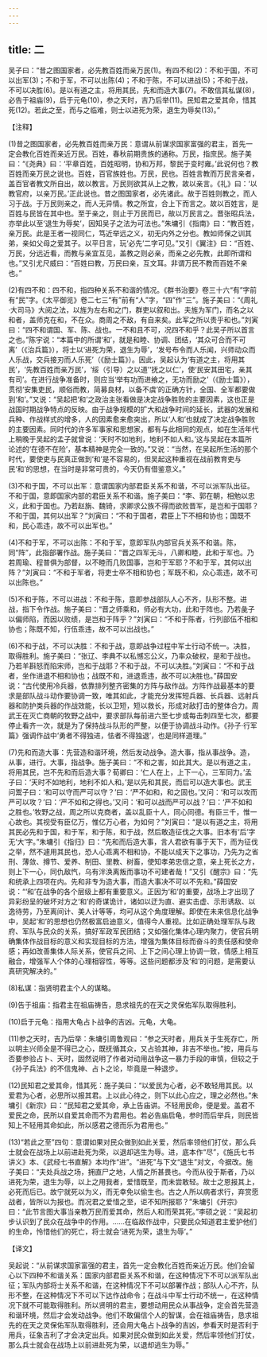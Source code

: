 ```yaml
---
---
---
```

title: 二
---



吴子曰：“昔之图国家者，必先教百姓而亲万民(1)。有四不和(2)：不和于国，不可以出军(3)；不和于军，不可以出陈(4)；不和于陈，不可以进战(5)；不和于战，不可以决胜(6)。是以有道之主，将用其民，先和而造大事(7)。不敢信其私谋(8)，必告于祖庙(9)，启于元龟(10)，参之天时，吉乃后举(11)。民知君之爱其命，惜其死(12)。若此之至，而与之临难，则士以进死为荣，退生为辱矣(13)。”

【注释】

(1)昔之图国家者，必先教百姓而亲万民：意谓从前谋求国家富强的君主，首先一定会教化百姓而亲近万民。百姓，春秋前期贵族的通称。万民，指庶民。施子美曰：“《尧典》曰：‘平章百姓，百姓昭明，协和万邦，黎民于变时雍。’此说何也？教百姓而亲万民之说也。百姓，百官族姓也。万民，民也。百姓言教而万民言亲者，盖百官者教文所自出，故以教言。万民则欲其从上之教，故以亲言。《礼》曰：‘以教官府，以亲万民。’正此说也。昔之图国家者，必先诸此。故于百姓则教之，而人习于战。于万民则亲之，而人无异情。教之所宜，合上下而言之。故以百姓言，是百姓与民皆在其中也。至于亲之，则止于万民而已，故以万民言之。晋张昭兵法，亦举此以至‘退生为辱矣’，因知吴子之法为可法也。”朱墉引《指南》曰：“教百姓，亲万民。此是王者一视同仁，笃近举远之义，初无内外之分也。教如师保之训其弟，亲如父母之爱其子。以平日言，玩‘必先’二字可见。”又引《翼注》曰：“百姓、万民，分远近看，而教与亲宜互见，盖教之则必亲，而亲之必先教，此即所谓和也。”又引尤尺威曰：“百姓曰教，万民曰亲，互文耳。非谓万民不教而百姓不亲也。”

(2)有四不和：四不和，指四种关系不和谐的情况。《群书治要》卷三十六“有”字前有“民”字。《太平御览》卷二七三“有”前有“人”字，“四”作“三”。施子美曰：“《周礼·大司马》大阅之法，以旌为左右和之门，群吏以叙和出。夫旌为军门，而名之以和者，盖师克在和，不在众。商周之不敌，有自来矣。此军之所以贵乎和也。”刘寅曰：“四不和谓国、军、陈、战也。一不和且不可，况四不和乎？此吴子所以首言之也。”陈宇说：“本篇中的所谓‘和’，就是和睦、协调、团结，‘其众可合而不可离’（《治兵篇》），将士以‘进死为荣，退生为辱’，‘发号布令而人乐闻，兴师动众而人乐战，交兵接刃而人乐死’（《励士篇》）。因此，吴起认为‘有道之主，将用其民’，‘先教百姓而亲万民’，‘绥（引导）之以道’‘抚之以仁’，使‘民安其田宅，亲其有司’。在进行战争准备时，则应当‘举有功而进飨之，无功而励之’（《励士篇》），贯彻‘安集吏民，顺俗而教，简募良材，以备不虞’的正确方针，全国、全军都要做到‘和’。”又说：“吴起把‘和’之政治主张看做是决定战争胜败的主要因素，这也正是战国时期战争特点的反映。由于战争规模的扩大和战争时间的延长，武器的发展和兵种、作战样式的增多，人的因素愈来愈突出，所以‘人和’也就成了决定战争胜败的主要因素。同时代的许多军事家和思想家，都有与此相同的观点，如在生活年代上稍晚于吴起的孟子就曾说：‘天时不如地利，地利不如人和。’这与吴起在本篇所论述的‘在德不在险’，基本精神是完全一致的。”又说：“当然，在吴起所生活的那个时代，要使吏与民真正做到‘和’是不容易的，但吴起这种重视在战前教育吏与民‘和’的思想，在当时是非常可贵的，今天仍有借鉴意义。”

(3)不和于国，不可以出军：意谓国家内部君臣关系不和谐，不可以派军队出征。不和于国，意即国家内部的君臣关系不和谐。施子美曰：“李、郭在朝，相勉以忠义，此和于国也。乃若赵旃、魏锜，求卿求公族不得而欲败晋军，是岂和于国耶？不和于国，其何以出军？”刘寅曰：“不和于国者，君臣上下不相和协也；国既不和，民心乖违，故不可以出军也。”

(4)不和于军，不可以出陈：不和于军，意即军队内部官兵关系不和谐。陈，同“阵”，此指部署作战。施子美曰：“晋之四军无斗，八卿和睦，此和于军也。乃若周瑜、程普俱为部督，以不睦而几败国事，岂和于军耶？不和于军，其何以出阵？”刘寅曰：“不和于军者，将吏士卒不相和协也；军既不和，众心乖违，故不可以出陈也。”

(5)不和于陈，不可以进战：不和于陈，意即参战部队人心不齐，队形不整。进战，指下令作战。施子美曰：“晋之师乘和，师必有大功，此和于阵也。乃若彘子以偏师陷，而因以败绩，是岂和于阵乎？”刘寅曰：“不和于陈者，行列部伍不相和协也；陈既不知，行伍乖违，故不可以出战也。”

(6)不和于战，不可以决胜：不和于战，意即战争过程中军士行动不统一。决胜，取得胜利。施子美曰：“张辽、李典不以私憾忘公义，乃率众破权，是和于战也。乃若羊斟怒而陷宋师，岂和于战耶？不和于战，不可以决胜。”刘寅曰：“不和于战者，坐作进退不相和协也；战既不和，进退乖违，故不可以决胜也。”薛国安说：“古代使用冷兵器，依靠排列整齐密集的方阵与敌作战。方阵作战最基本的要求是部队战斗动作要协调一致，唯其如此，才能充分发挥短兵器、长兵器、远射兵器和防护类兵器的作战效能，长以卫短，短以救长，形成对敌打击的整体合力。周武王在灭亡商朝的牧野之战中，要求部队每前进六至七步或每击刺四至七次，都要停止看齐一次，就是为了保持战斗队形的严整，以便于协调战斗动作。《孙子·行军篇》强调作战中‘勇者不得独进，怯者不得独退’，也是同样道理。”

(7)先和而造大事：先营造和谐环境，然后发动战争。造大事，指从事战争。造，从事，进行。大事，指战争。施子美曰：“不和之害，如此其大。是以有道之主，将用其民，岂不先和而后造大事？荀卿曰：‘仁人在上，上下一心，三军同力。’孟子曰：‘天时不如地利，地利不如人和。’是以先和其民，而后可以造大事也。武王问鬻子曰：‘和可以守而严可以守？’曰：‘严不如和，和之固也。’又问：‘和可以攻而严可以攻？’曰：‘严不如和之得也。’又问：‘和可以战而严可以战？’曰：‘严不如和之胜也。’牧野之战，周之所以克商者，盖以乱臣十人，同心同德。有臣三千，惟一心故也。其视受有臣亿万，惟亿万心者，为如何？”刘寅曰：“是以有道之主，将用其民必先和于国，和于军，和于陈，和于战，然后敢造征伐之大事。旧本有‘后’字无‘大’字。”朱墉引《指归》曰：“先和而后造大事，言人君欲有事于天下，而为征伐之举，然不遽用其民也，恐人心乖离不相和协，不能以成天下之事功，乃先为之省刑、薄敛、撙节、爱养、制田、里教、树畜，使知孝弟忠信之意，亲上死长之方，则上下一心，同仇敌忾，乌有泮涣离叛而事功不可建者哉！”又引《醒宗》曰：“先和统承上四项在内。先和非专为造大事，而造大事决不可以不先和。”薛国安说：“‘和’在战争的各个层级上都有重要意义。正因为‘和’的重要，战场上才出现了异彩纷呈的破坏对方之‘和’的奇谋诡计，诸如以迂为直、避实击虚、示形诱敌、以逸待劳，乃至离间计、美人计等等，均可从这个角度理解。即使在未来信息化战争中，吴起‘和’的思想也仍然极富启迪意义，值得今人重视。比如正确处理军队与政府、军队与民众的关系，搞好军政军民团结；又如强化集体心理内聚力，使官兵明确集体作战目标的意义和实现目标的方法，增强为集体目标而奋斗的责任感和使命感；再如改善集体人际关系，使官兵之间、上下之间心理上协调一致，情感上相互融合，增强军人个体的心理相容性，等等。这些问题都涉及‘和’的问题，是需要认真研究解决的。”

(8)私谋：指贤明君主个人的谋略。

(9)告于祖庙：指君主在祖庙祷告，恳求祖先的在天之灵保佑军队取得胜利。

(10)启于元龟：指用大龟占卜战争的吉凶。元龟，大龟。

(11)参之天时，吉乃后举：朱墉引周鲁观曰：“参之天时者，用兵关于生死存亡，所以明主兴师全是不得已之心，既抚循其众，又占验其神，非吉不举也。”按，用兵与否要参验占卜、天时，固然说明了作者对动用战争这一暴力手段的审慎，但较之于《孙子兵法》的不信鬼神、占卜之论，毕竟是一种退步。

(12)民知君之爱其命，惜其死：施子美曰：“以爱民为心者，必不敢轻用其民。以爱君为心者，必思所以报其君。上以此心待之，则下以此心应之，理之必然也。”朱墉引《新宗》曰：“民知君之爱其命，承上告庙讲。不轻用民命，便是爱。盖君不爱民之命，民所以自爱其命而不为君用也。若必告庙启龟，参时而后举兵，则民皆知上不轻用其命如此，所以感君之德而乐为君用也。”

(13)“若此之至”四句：意谓如果对民众做到如此关爱，然后率领他们打仗，那么兵士就会在战场上以前进赴死为荣，以退却逃生为辱。进，底本作“尽”，《施氏七书讲义》本、《武经七书直解》本均作“进”。“进死”与下文“退生”对文，今据改。施子美曰：“夫处兵战之场，拥直尸之地，人情之所甚畏也。今而从役于斯者，乃以进死为荣，退生为辱，以上之用我者，爱惜既至，而未尝敢轻。故士之恩报其上，必死而后已。故宁就死以为义，而无幸免以偷生也。古之人所以病者求行，弃赏愿战者，皆所以为报也。而况君之爱惜之至，讵不知所报耶？”朱墉引《开宗》曰：“此节言图大事当亲教万民而爱其命，然后人和而荣其死。”李硕之说：“吴起初步认识到了民众在战争中的作用。……在临敌作战中，只要民众知道君主爱护他们的生命，怜惜他们的死亡，将士就会‘进死为荣，退生为辱’。”

【译文】

吴起说：“从前谋求国家富强的君主，首先一定会教化百姓而亲近万民。他们会留心以下四种不和谐关系：国家内部君臣关系不和谐，在这种情况下不可以派军队出征；军队内部将士关系不和谐，在这种情况下不可以部署作战；部队人心不齐，队形不整，在这种情况下不可以下达作战命令；在战斗中军士行动不统一，在这种情况下就不可能取得胜利。所以贤明的君主，要想动用民众从事战争，定会首先营造和谐环境，然后才会发动战争。他们不敢偏信个人的智谋，会在祖庙祷告，恳求祖先的在天之灵保佑军队取得胜利，还会用大龟占卜战争的吉凶，参看天时是否利于用兵，征象吉利了才会决定出兵。如果对民众做到如此关爱，然后率领他们打仗，那么兵士就会在战场上以前进赴死为荣，以退却逃生为辱。”